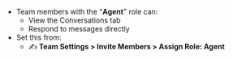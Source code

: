 * Team members with the "**Agent**" role can:
    * View the Conversations tab
    * Respond to messages directly
* Set this from:
    * ✍️ **Team Settings > Invite Members > Assign Role: Agent**